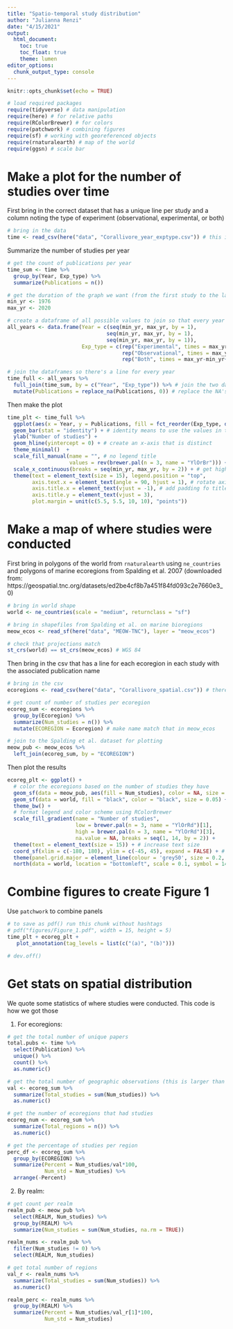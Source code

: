 ```yaml
---
title: "Spatio-temporal study distribution"
author: "Julianna Renzi"
date: "4/15/2021"
output: 
  html_document:
    toc: true
    toc_float: true
    theme: lumen
editor_options: 
  chunk_output_type: console
---
```


```r
knitr::opts_chunk$set(echo = TRUE)

# load required packages
require(tidyverse) # data manipulation
require(here) # for relative paths
require(RColorBrewer) # for colors
require(patchwork) # combining figures
require(sf) # working with georeferenced objects
require(rnaturalearth) # map of the world
require(ggsn) # scale bar
```

# Make a plot for the number of studies over time

First bring in the correct dataset that has a unique line per study and a column noting the type of experiment (observational, experimental, or both)

```r
# bring in the data
time <- read_csv(here("data", "Corallivore_year_exptype.csv")) # this is one line for each study
```

Summarize the number of studies per year

```r
# get the count of publications per year
time_sum <- time %>% 
  group_by(Year, Exp_type) %>% 
  summarize(Publications = n()) 

# get the duration of the graph we want (from the first study to the last)
min_yr <- 1976
max_yr <- 2020

# create a dataframe of all possible values to join so that every year is accounted for (year=0 if there are no publications)
all_years <- data.frame(Year = c(seq(min_yr, max_yr, by = 1),
                                seq(min_yr, max_yr, by = 1),
                                seq(min_yr, max_yr, by = 1)),
                        Exp_type = c(rep("Experimental", times = max_yr-min_yr+1),
                                     rep("Observational", times = max_yr-min_yr+1),
                                     rep("Both", times = max_yr-min_yr+1))) 

# join the dataframes so there's a line for every year
time_full <- all_years %>% 
  full_join(time_sum, by = c("Year", "Exp_type")) %>% # join the two dataframes so there's a line for every year
  mutate(Publications = replace_na(Publications, 0)) # replace the NA's for 0 in the years where nothing was published

```

Then make the plot

```r
time_plt <- time_full %>% 
  ggplot(aes(x = Year, y = Publications, fill = fct_reorder(Exp_type, desc(Exp_type)))) + # fct_reorder() so both is the last in the legend (makes the most sense)
  geom_bar(stat = "identity") + # identity means to use the values in the cells for plotting
  ylab("Number of studies") +
  geom_hline(yintercept = 0) + # create an x-axis that is distinct
  theme_minimal()  +
  scale_fill_manual(name = "", # no legend title 
                    values = rev(brewer.pal(n = 3, name = "YlOrBr"))) +
  scale_x_continuous(breaks = seq(min_yr, max_yr, by = 2)) + # get higher resolution ticks on the x-axis
  theme(text = element_text(size = 15), legend.position = "top",
        axis.text.x = element_text(angle = 90, hjust = 1), # rotate axis labels
        axis.title.x = element_text(vjust = -1), # add padding fo titles (also need to adjust the margins)
        axis.title.y = element_text(vjust = 3),
        plot.margin = unit(c(5.5, 5.5, 10, 10), "points")) 

```

# Make a map of where studies were conducted

First bring in polygons of the world from `rnaturalearth` using `ne_countries` and polygons of marine ecoregions from Spalding et al. 2007 (downloaded from: https://geospatial.tnc.org/datasets/ed2be4cf8b7a451f84fd093c2e7660e3_0)

```r
# bring in world shape
world <- ne_countries(scale = "medium", returnclass = "sf")

# bring in shapefiles from Spalding et al. on marine bioregions
meow_ecos <- read_sf(here("data", "MEOW-TNC"), layer = "meow_ecos")

# check that projections match
st_crs(world) == st_crs(meow_ecos) # WGS 84
```

Then bring in the csv that has a line for each ecoregion in each study with the associated publication name

```r
# bring in the csv
ecoregions <- read_csv(here("data", "Corallivore_spatial.csv")) # there could be more than one ecoregion/study (multiple rows in the file) if it was conducted in more than one ecoregion

# get count of number of studies per ecoregion
ecoreg_sum <- ecoregions %>% 
  group_by(Ecoregion) %>% 
  summarize(Num_studies = n()) %>% 
  mutate(ECOREGION = Ecoregion) # make name match that in meow_ecos

# join to the Spalding et al. dataset for plotting
meow_pub <- meow_ecos %>% 
  left_join(ecoreg_sum, by = "ECOREGION")

```

Then plot the results

```r
ecoreg_plt <- ggplot() +
  # color the ecoregions based on the number of studies they have
  geom_sf(data = meow_pub, aes(fill = Num_studies), color = NA, size = 0) +
  geom_sf(data = world, fill = "black", color = "black", size = 0.05) + # background color for continents (black)
  theme_bw() +
  # format legend and color scheme using RColorBrewer
  scale_fill_gradient(name = "Number of studies", 
                      low = brewer.pal(n = 3, name = "YlOrRd")[1], 
                      high = brewer.pal(n = 3, name = "YlOrRd")[3], 
                      na.value = NA, breaks = seq(1, 14, by = 2)) +
  theme(text = element_text(size = 15)) + # increase text size
  coord_sf(xlim = c(-180, 180), ylim = c(-45, 45), expand = FALSE) + # crop the view so get a better look
  theme(panel.grid.major = element_line(colour = 'grey50', size = 0.2, linetype = 3)) + # add grid lines (no scale bar because projection would make one scale bar meaningless over the entire map)
  north(data = world, location = "bottomleft", scale = 0.1, symbol = 14, anchor = c(x = -180, y = -40)) # add a north arrow

```

# Combine figures to create Figure 1

Use `patchwork` to combine panels

```r
# to save as pdf() run this chunk without hashtags
# pdf("figures/Figure_1.pdf", width = 15, height = 5)
time_plt + ecoreg_plt +
   plot_annotation(tag_levels = list(c("(a)", "(b)")))

# dev.off()
```

# Get stats on spatial distribution

We quote some statistics of where studies were conducted. This code is how we got those

1. For ecoregions:

```r
# get the total number of unique papers
total.pubs <- time %>% 
  select(Publication) %>% 
  unique() %>% 
  count() %>% 
  as.numeric()

# get the total number of geographic observations (this is larger than the number of unique papers because some papers were conducted in multiple ecoregions)
val <- ecoreg_sum %>% 
  summarize(Total_studies = sum(Num_studies)) %>% 
  as.numeric()

# get the number of ecoregions that had studies
ecoreg_num <- ecoreg_sum %>% 
  summarize(Total_regions = n()) %>% 
  as.numeric()

# get the percentage of studies per region
perc_df <- ecoreg_sum %>% 
  group_by(ECOREGION) %>% 
  summarize(Percent = Num_studies/val*100,
            Num_std = Num_studies) %>% 
  arrange(-Percent)
```

2. By realm:

```r
# get count per realm
realm_pub <- meow_pub %>% 
  select(REALM, Num_studies) %>% 
  group_by(REALM) %>% 
  summarize(Num_studies = sum(Num_studies, na.rm = TRUE)) 

realm_nums <- realm_pub %>% 
  filter(Num_studies != 0) %>% 
  select(REALM, Num_studies) 

# get total number of regions
val_r <- realm_nums %>% 
  summarize(Total_studies = sum(Num_studies)) %>% 
  as.numeric()

realm_perc <- realm_nums %>% 
  group_by(REALM) %>% 
  summarize(Percent = Num_studies/val_r[1]*100,
            Num_std = Num_studies)

```



